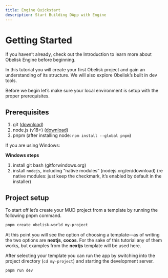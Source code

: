 ```yaml
---
title: Engine Quickstart
description: Start Building DApp with Engine
---
```



# Getting Started

If you haven’t already, check out the Introduction to learn more about Obelisk Engine before beginning.

In this tutorial you will create your first Obelisk project and gain an understanding of its structure. We will also explore Obelisk’s built in dev tools.

Before we begin let’s make sure your local environment is setup with the proper prerequisites.

## Prerequisites

1. git ([download](https://git-scm.com/downloads))
3. node.js (v18+) ([download](https://nodejs.org/en/download/))
4. pnpm (after installing node: `npm install --global pnpm`)

If you are using Windows:

**Windows steps**

1. install git bash (gitforwindows.org)
2. install `nodejs`, including “native modules” (nodejs.org/en/download) (re native modules: just keep the checkmark, it’s enabled by default in the installer)

## Project setup

To start off let’s create your MUD project from a template by running the following pnpm command.


```bash
pnpm create obelisk-world my-project
```

At this point you will see the option of choosing a template—as of writing the two options are **nextjs**, **cocos**. For the sake of this tutorial any of them works, but examples from the **nextjs** template will be used here.

After selecting your template you can run the app by switching into the project directory (`cd my-project`) and starting the development server.

```bash
pnpm run dev
```
